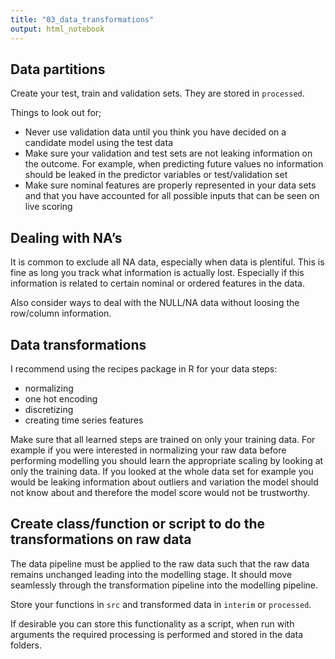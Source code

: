 ```yaml
---
title: "03_data_transformations"
output: html_notebook
---
```


## Data partitions

Create your test, train and validation sets. They are stored in `processed`.

Things to look out for;  

- Never use validation data until you think you have decided on a candidate model using the test data  
- Make sure your validation and test sets are not leaking information on the outcome. For example, when predicting future values no information should be leaked in the predictor variables or test/validation set  
- Make sure nominal features are properly represented in your data sets and that you have accounted for all possible inputs that can be seen on live scoring  

## Dealing with NA's

It is common to exclude all NA data, especially when data is plentiful. This is fine as long you track what information is actually lost. Especially if this information is related to certain nominal or ordered features in the data.

Also consider ways to deal with the NULL/NA data without loosing the row/column information.

## Data transformations

I recommend using the recipes package in R for your data steps:

- normalizing  
- one hot encoding  
- discretizing  
- creating time series features  

Make sure that all learned steps are trained on only your training data. For example if you were interested in normalizing your raw data before performing modelling you should learn the appropriate scaling by looking at only the training data. If you looked at the whole data set for example you would be leaking information about outliers and variation the model should not know about and therefore the model score would not be trustworthy.

## Create class/function or script to do the transformations on raw data

The data pipeline must be applied to the raw data such that the raw data remains unchanged leading into the modelling stage. It should move seamlessly through the transformation pipeline into the modelling pipeline.

Store your functions in `src` and transformed data in `interim` or `processed`.

If desirable you can store this functionality as a script, when run with arguments the required processing is performed and stored in the data folders.  
